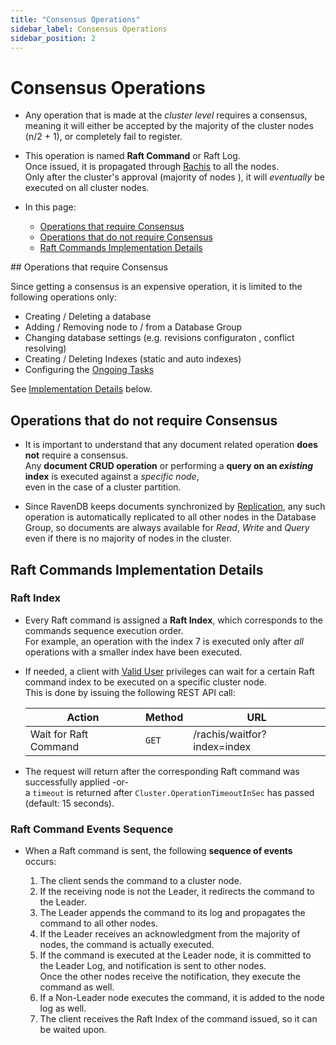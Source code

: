 ```yaml
---
title: "Consensus Operations"
sidebar_label: Consensus Operations
sidebar_position: 2
---
```



# Consensus Operations
<Admonition type="note" title="Note">

* Any operation that is made at the _cluster level_ requires a consensus,  
  meaning it will either be accepted by the majority of the cluster nodes (n/2 + 1), or completely fail to register.  

* This operation is named **Raft Command** or Raft Log.  
  Once issued, it is propagated through [Rachis](../../../server/clustering/rachis/what-is-rachis) to all the nodes.  
  Only after the cluster's approval (majority of nodes ), it will _eventually_ be executed on all cluster nodes.  

* In this page:  
  * [Operations that require Consensus](../../../server/clustering/rachis/consensus-operations#operations-that-require-consensus)  
  * [Operations that do not require Consensus](../../../server/clustering/rachis/consensus-operations#operations-that-do-not-require-consensus)  
  * [Raft Commands Implementation Details](../../../server/clustering/rachis/consensus-operations#raft-commands-implementation-details)  
</Admonition>
## Operations that require Consensus

Since getting a consensus is an expensive operation, it is limited to the following operations only:  

* Creating / Deleting a database  
* Adding / Removing node to / from a Database Group  
* Changing database settings  (e.g.   revisions configuraton , conflict resolving)
* Creating / Deleting Indexes (static and auto indexes)  
* Configuring the [Ongoing Tasks](../../../studio/database/tasks/ongoing-tasks/general-info)  

See [Implementation Details](../../../server/clustering/rachis/consensus-operations#implementation-details) below.  



## Operations that do not require Consensus

* It is important to understand that any document related operation **does not** require a consensus.  
  Any **document CRUD operation** or performing a **query on an _existing_ index** is executed against a _specific node_,  
  even in the case of a cluster partition.  

* Since RavenDB keeps documents synchronized by [Replication](../../../server/clustering/replication/replication), 
  any such operation is automatically replicated to all other nodes in the Database Group, 
  so documents are always available for _Read_, _Write_ and _Query_ even if there is no majority of nodes in the cluster.  


## Raft Commands Implementation Details

### Raft Index

* Every Raft command is assigned a **Raft Index**, which corresponds to the commands sequence execution order.  
  For example, an operation with the index 7 is executed only after _all_ operations with a smaller index have been executed.  

* If needed, a client with [Valid User](../../../server/security/authorization/security-clearance-and-permissions#user) privileges 
  can wait for a certain Raft command index to be executed on a specific cluster node.  
  This is done by issuing the following REST API call:  

  | Action | Method | URL |
  | - | - | - |
  | Wait for Raft Command | `GET` | /rachis/waitfor?index=index |

* The request will return after the corresponding Raft command was successfully applied -or-  
  a `timeout` is returned after `Cluster.OperationTimeoutInSec` has passed (default: 15 seconds).  

### Raft Command Events Sequence

* When a Raft command is sent, the following **sequence of events** occurs:  

    1. The client sends the command to a cluster node.  
    2. If the receiving node is not the Leader, it redirects the command to the Leader.  
    3. The Leader appends the command to its log and propagates the command to all other nodes.  
    4. If the Leader receives an acknowledgment from the majority of nodes, the command is actually executed.  
    5. If the command is executed at the Leader node, it is committed to the Leader Log, and notification is sent to other nodes.  
       Once the other nodes receive the notification, they execute the command as well.  
    6. If a Non-Leader node executes the command, it is added to the node log as well.  
    7. The client receives the Raft Index of the command issued, so it can be waited upon.  

